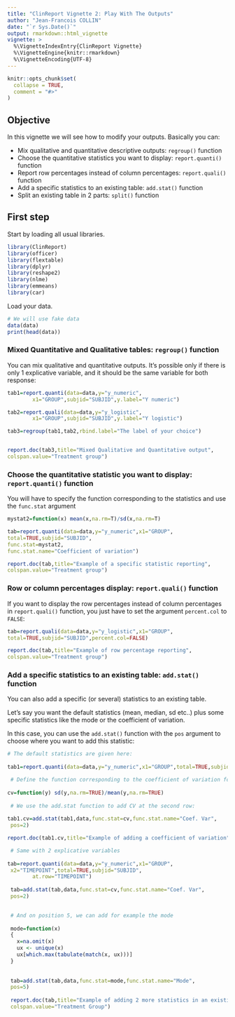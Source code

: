 ```yaml
---
title: "ClinReport Vignette 2: Play With The Outputs"
author: "Jean-Francois COLLIN"
date: "`r Sys.Date()`"
output: rmarkdown::html_vignette
vignette: >
  %\VignetteIndexEntry{ClinReport Vignette}
  %\VignetteEngine{knitr::rmarkdown}
  %\VignetteEncoding{UTF-8}
---
```


```r
knitr::opts_chunk$set(
  collapse = TRUE,
  comment = "#>"
)
```
## Objective

In this vignette we will see how to modify your outputs.
Basically you can:

- Mix qualitative and quantitative descriptive outputs: `regroup()` function
- Choose the quantitative statistics you want to display: `report.quanti()` function
- Report row percentages instead of column percentages: `report.quali()` function
- Add a specific statistics to an existing table: `add.stat()` function
- Split an existing table in 2 parts: `split()` function

## First step

Start by loading all usual libraries.

```r
library(ClinReport)
library(officer)
library(flextable)
library(dplyr)
library(reshape2)
library(nlme)
library(emmeans)
library(car)
```

Load your data.

```r
# We will use fake data
data(data)
print(head(data))
```



### Mixed Quantitative and Qualitative tables: `regroup()` function

You can mix qualitative and quantitative outputs. It's possible only if there is only 1 explicative variable, 
and it should be the same variable for both response:

```r
tab1=report.quanti(data=data,y="y_numeric",
		x1="GROUP",subjid="SUBJID",y.label="Y numeric")

tab2=report.quali(data=data,y="y_logistic",
		x1="GROUP",subjid="SUBJID",y.label="Y logistic")

tab3=regroup(tab1,tab2,rbind.label="The label of your choice")


report.doc(tab3,title="Mixed Qualitative and Quantitative output",
colspan.value="Treatment group")
```


### Choose the quantitative statistic you want to display: `report.quanti()` function

You will have to specify the function corresponding to the statistics
and use the `func.stat` argument


```r
mystat2=function(x) mean(x,na.rm=T)/sd(x,na.rm=T) 

tab=report.quanti(data=data,y="y_numeric",x1="GROUP",
total=TRUE,subjid="SUBJID",
func.stat=mystat2,
func.stat.name="Coefficient of variation")

report.doc(tab,title="Example of a specific statistic reporting",
colspan.value="Treatment group")
```

### Row or column percentages display: `report.quali()` function

If you want to display the row percentages instead of column percentages in
`report.quali()` function, you just have to set the argument `percent.col` to `FALSE`: 


```r
tab=report.quali(data=data,y="y_logistic",x1="GROUP",
total=TRUE,subjid="SUBJID",percent.col=FALSE)

report.doc(tab,title="Example of row percentage reporting",
colspan.value="Treatment group")
```



### Add a specific statistics to an existing table: `add.stat()` function



You can also add a specific (or several) statistics to an existing table.

Let's say you want the default statistics (mean, median, sd etc..)
plus some specific statistics like the mode or the coefficient of variation.

In this case, you can use the `add.stat()` function with the `pos` argument
to choose where you want to add this statistic:

```r
# The default statistics are given here:
 
tab1=report.quanti(data=data,y="y_numeric",x1="GROUP",total=TRUE,subjid="SUBJID")

 # Define the function corresponding to the coefficient of variation for example
 
cv=function(y) sd(y,na.rm=TRUE)/mean(y,na.rm=TRUE)
 
 # We use the add.stat function to add CV at the second row:
 
tab1.cv=add.stat(tab1,data,func.stat=cv,func.stat.name="Coef. Var",
 pos=2)

report.doc(tab1.cv,title="Example of adding a coefficient of variation")

 # Same with 2 explicative variables
 
tab=report.quanti(data=data,y="y_numeric",x1="GROUP",
 x2="TIMEPOINT",total=TRUE,subjid="SUBJID",
		at.row="TIMEPOINT")
 
 tab=add.stat(tab,data,func.stat=cv,func.stat.name="Coef. Var",
 pos=2)

 
 # And on position 5, we can add for example the mode
 
 mode=function(x)
 {
   x=na.omit(x)
   ux <- unique(x)
   ux[which.max(tabulate(match(x, ux)))]
 }
 
 
 tab=add.stat(tab,data,func.stat=mode,func.stat.name="Mode",
 pos=5)
 
 report.doc(tab,title="Example of adding 2 more statistics in an existing table",
 colspan.value="Treatment Group")

```





